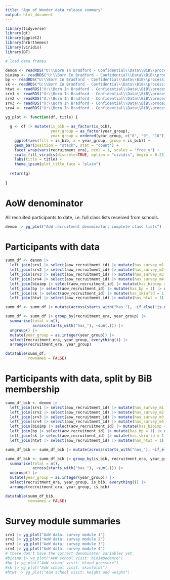 ```yaml
---
title: "Age of Wonder data release summary"
output: html_document
---
```


```r

library(tidyverse)
library(gt)
library(ggplot2)
library(hrbrthemes)
library(viridis)
library(DT)

# load data frames

denom <- readRDS("U:\\Born In Bradford - Confidential\\Data\\BiB\\processing\\AoW\\denom\\data\\denom_pseudo.rds")
bioimp <- readRDS("U:\\Born In Bradford - Confidential\\Data\\BiB\\processing\\AoW\\measures\\data\\aow_bioimpedance.rds")
bp <- readRDS("U:\\Born In Bradford - Confidential\\Data\\BiB\\processing\\AoW\\measures\\data\\aow_bp.rds")
sk <- readRDS("U:\\Born In Bradford - Confidential\\Data\\BiB\\processing\\AoW\\measures\\data\\aow_sk.rds")
htwt <- readRDS("U:\\Born In Bradford - Confidential\\Data\\BiB\\processing\\AoW\\measures\\data\\aow_heightweight.rds")
srv1 <- readRDS("U:\\Born In Bradford - Confidential\\Data\\BiB\\processing\\AoW\\survey\\data\\aow_survey_module1_labelled.rds")
srv2 <- readRDS("U:\\Born In Bradford - Confidential\\Data\\BiB\\processing\\AoW\\survey\\data\\aow_survey_module2_labelled.rds")
srv3 <- readRDS("U:\\Born In Bradford - Confidential\\Data\\BiB\\processing\\AoW\\survey\\data\\aow_survey_module3_labelled.rds")
srv4 <- readRDS("U:\\Born In Bradford - Confidential\\Data\\BiB\\processing\\AoW\\survey\\data\\aow_survey_module4_labelled.rds")

yg_plot <- function(df, title) {
  
  g <- df |> mutate(is_bib = as_factor(is_bib),
                    year_group = as_factor(year_group),
                    year_group = ordered(year_group, c("8", "9", "10"))) |>
    ggplot(aes(fill = is_bib, x = year_group, group = is_bib)) + 
    geom_bar(position = "stack", stat = "count") +
    facet_wrap(vars(recruitment_era), ncol = 1, scales = "free_y") +
    scale_fill_viridis(discrete=TRUE, option = "cividis", begin = 0.25, end = 0.90) +
    labs(title = title) +
    theme_ipsum(plot_title_face = "plain")
  
  return(g)
  
}

```

# AoW denominator

All recruited participants to date, i.e. full class lists received from schools.

```r

denom |> yg_plot("AoW recruitment denominator: complete class lists")

```

# Participants with data

```r

summ_df <- denom |>
  left_join(srv1 |> select(aow_recruitment_id) |> mutate(has_survey_m1 = 1) |> unique()) |>
  left_join(srv2 |> select(aow_recruitment_id) |> mutate(has_survey_m2 = 1) |> unique()) |>
  left_join(srv3 |> select(aow_recruitment_id) |> mutate(has_survey_m3 = 1) |> unique()) |>
  left_join(srv4 |> select(aow_recruitment_id) |> mutate(has_survey_m4 = 1) |> unique()) |>
  left_join(bioimp |> select(aow_recruitment_id) |> mutate(has_bioimp = 1) |> unique()) |>
  left_join(bp |> select(aow_recruitment_id) |> mutate(has_bp = 1) |> unique()) |>
  left_join(sk |> select(aow_recruitment_id) |> mutate(has_skinfld = 1) |> unique()) |>
  left_join(htwt |> select(aow_recruitment_id) |> mutate(has_htwt = 1) |> unique())

summ_df <- summ_df |> mutate(across(starts_with("has_"), ~if_else(!is.na(.), 1, 0))) 

summ_df <- summ_df |> group_by(recruitment_era, year_group) |>
  summarise(total = n(),
            across(starts_with("has_"), ~sum(.))) |>
  ungroup() |>
  mutate(year_group = as.integer(year_group)) |>
  select(recruitment_era, year_group, everything()) |>
  arrange(recruitment_era, year_group)

datatable(summ_df,
          rownames = FALSE)

```

# Participants with data, split by BiB membership

```r

summ_df_bib <- denom |>
  left_join(srv1 |> select(aow_recruitment_id) |> mutate(has_survey_m1 = 1) |> unique()) |>
  left_join(srv2 |> select(aow_recruitment_id) |> mutate(has_survey_m2 = 1) |> unique()) |>
  left_join(srv3 |> select(aow_recruitment_id) |> mutate(has_survey_m3 = 1) |> unique()) |>
  left_join(srv4 |> select(aow_recruitment_id) |> mutate(has_survey_m4 = 1) |> unique()) |>
  left_join(bioimp |> select(aow_recruitment_id) |> mutate(has_bioimp = 1) |> unique()) |>
  left_join(bp |> select(aow_recruitment_id) |> mutate(has_bp = 1) |> unique()) |>
  left_join(sk |> select(aow_recruitment_id) |> mutate(has_skinfld = 1) |> unique()) |>
  left_join(htwt |> select(aow_recruitment_id) |> mutate(has_htwt = 1) |> unique())

summ_df_bib <- summ_df_bib |> mutate(across(starts_with("has_"), ~if_else(!is.na(.), 1, 0))) 

summ_df_bib <- summ_df_bib |> group_by(is_bib, recruitment_era, year_group) |>
  summarise(total = n(),
            across(starts_with("has_"), ~sum(.))) |>
  ungroup() |>
  mutate(year_group = as.integer(year_group)) |>
  select(recruitment_era, year_group, is_bib, everything()) |>
  arrange(recruitment_era, year_group, is_bib)

datatable(summ_df_bib,
          rownames = FALSE)

```

# Survey module summaries

```r

srv1 |> yg_plot("AoW data: survey module 1")
srv2 |> yg_plot("AoW data: survey module 2")
srv3 |> yg_plot("AoW data: survey module 3")
srv4 |> yg_plot("AoW data: survey module 4")
# these don't have the correct denominator variables yet
#bioimp |> yg_plot("AoW school visit: bioimpedance")
#bp |> yg_plot("AoW school visit: blood pressure")
#sk |> yg_plot("AoW school visit: skinfolds")
#htwt |> yg_plot("AoW school visit: height and weight")



```

